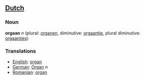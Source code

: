 ==[[Dutch]]==
===Noun===
'''orgaan''' ''n'' (plural: [[organen]], diminutive: [[orgaantje]], plural diminutive: [[orgaantjes]])

===Translations===
*[[English]]: [[organ]]
*[[German]]: [[Organ]] ''n''
*[[Romanian]]: [[organ]]